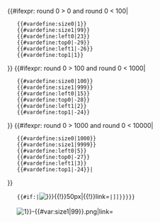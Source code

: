 <includeonly>

{{#ifexpr:{{{count|}}} round 0 > 0 and {{{count|}}} round 0 < 100|
	{{#vardefine:size0|1}}
	{{#vardefine:size1|99}}
	{{#vardefine:left0|23}}
	{{#vardefine:top0|-29}}
	{{#vardefine:left1|-26}}
	{{#vardefine:top1|1}}
}}
{{#ifexpr:{{{count|}}} round 0 > 100 and {{{count|}}} round 0 < 1000|
	{{#vardefine:size0|100}}
	{{#vardefine:size1|999}}
	{{#vardefine:left0|15}}
	{{#vardefine:top0|-28}}
	{{#vardefine:left1|2}}
	{{#vardefine:top1|-24}}
}}
{{#ifexpr:{{{count|}}} round 0 > 1000 and {{{count|}}} round 0 < 10000|
	{{#vardefine:size0|1000}}
	{{#vardefine:size1|9999}}
	{{#vardefine:left0|5}}
	{{#vardefine:top0|-27}}
	{{#vardefine:left1|3}}
	{{#vardefine:top1|-24}}|
}}

<span style=
	"
	position:absolute;
	left:{{#expr:{{{x-axis|0}}}-50/2 round 0}}px;
	top:{{#expr:{{{y-axis|0}}}-50/2 round 0}}px;
	width:50px;
	height:50px;
	">
	{{#if:{{{item|}}}|[[File:{{{item|}}}{{!}}50px|{{!}}link={{{link}}}]]|{{{item|[[File:Improvement_Material_004_inventory.png{{!}}50px{{!}}link={{{link|}}}]]}}}}}
	<span style=
	"
		position:relative;
		left:{{#var:left0}}px;
		top:{{#var:top0}}px;
	">
	[[File:Item_count_{{#var:size0|1}}-{{#var:size1|99}}.png|link={{{link}}}]]
			<span style=
			"
				font-size:14px;
				font-weight:800;
				position:relative;
				left:{{#var:left1}}px;
				top:{{#var:top1}}px;
			">
			{{{count|99}}}
			</span>
	</span>
</span>

{{clear}}
</includeonly>

<noinclude>
{{Documentation}}
</noinclude>
